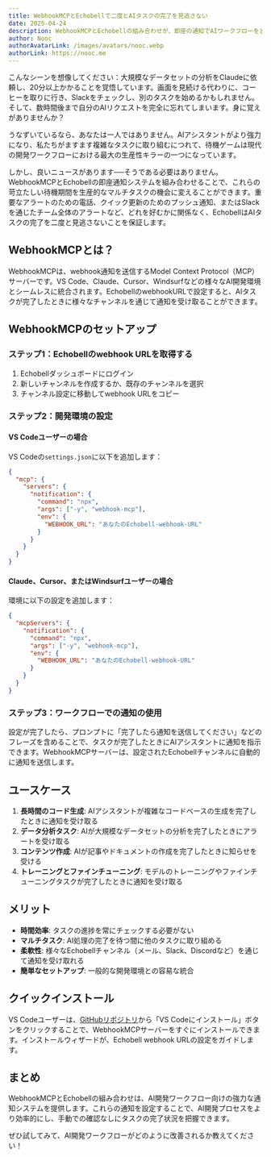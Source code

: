 ```yaml
---
title: WebhookMCPとEchobellで二度とAIタスクの完了を見逃さない
date: 2025-04-24
description: WebhookMCPとEchobellの組み合わせが、即座の通知でAIワークフローをどう変革するかを発見しましょう。AIタスクが完了したとき、電話、プッシュ通知、またはチームアラートを受け取れます。
author: Nooc
authorAvatarLink: /images/avatars/nooc.webp
authorLink: https://nooc.me
---
```


こんなシーンを想像してください：大規模なデータセットの分析をClaudeに依頼し、20分以上かかることを覚悟しています。画面を見続ける代わりに、コーヒーを取りに行き、Slackをチェックし、別のタスクを始めるかもしれません。そして、数時間後まで自分のAIリクエストを完全に忘れてしまいます。身に覚えがありませんか？

うなずいているなら、あなたは一人ではありません。AIアシスタントがより強力になり、私たちがますます複雑なタスクに取り組むにつれて、待機ゲームは現代の開発ワークフローにおける最大の生産性キラーの一つになっています。

しかし、良いニュースがあります──そうである必要はありません。WebhookMCPとEchobellの即座通知システムを組み合わせることで、これらの苛立たしい待機期間を生産的なマルチタスクの機会に変えることができます。重要なアラートのための電話、クイック更新のためのプッシュ通知、またはSlackを通じたチーム全体のアラートなど、どれを好むかに関係なく、EchobellはAIタスクの完了を二度と見逃さないことを保証します。

## WebhookMCPとは？

WebhookMCPは、webhook通知を送信するModel Context Protocol（MCP）サーバーです。VS Code、Claude、Cursor、Windsurfなどの様々なAI開発環境とシームレスに統合されます。EchobellのwebhookURLで設定すると、AIタスクが完了したときに様々なチャンネルを通じて通知を受け取ることができます。

## WebhookMCPのセットアップ

### ステップ1：Echobellのwebhook URLを取得する

1. Echobellダッシュボードにログイン
2. 新しいチャンネルを作成するか、既存のチャンネルを選択
3. チャンネル設定に移動してwebhook URLをコピー

### ステップ2：開発環境の設定

#### VS Codeユーザーの場合

VS Codeの`settings.json`に以下を追加します：

```json
{
  "mcp": {
    "servers": {
      "notification": {
        "command": "npx",
        "args": ["-y", "webhook-mcp"],
        "env": {
          "WEBHOOK_URL": "あなたのEchobell-webhook-URL"
        }
      }
    }
  }
}
```

#### Claude、Cursor、またはWindsurfユーザーの場合

環境に以下の設定を追加します：

```json
{
  "mcpServers": {
    "notification": {
      "command": "npx",
      "args": ["-y", "webhook-mcp"],
      "env": {
        "WEBHOOK_URL": "あなたのEchobell-webhook-URL"
      }
    }
  }
}
```

### ステップ3：ワークフローでの通知の使用

設定が完了したら、プロンプトに「完了したら通知を送信してください」などのフレーズを含めることで、タスクが完了したときにAIアシスタントに通知を指示できます。WebhookMCPサーバーは、設定されたEchobellチャンネルに自動的に通知を送信します。

## ユースケース

1. **長時間のコード生成**: AIアシスタントが複雑なコードベースの生成を完了したときに通知を受け取る
2. **データ分析タスク**: AIが大規模なデータセットの分析を完了したときにアラートを受け取る
3. **コンテンツ作成**: AIが記事やドキュメントの作成を完了したときに知らせを受ける
4. **トレーニングとファインチューニング**: モデルのトレーニングやファインチューニングタスクが完了したときに通知を受け取る

## メリット

- **時間効率**: タスクの進捗を常にチェックする必要がない
- **マルチタスク**: AI処理の完了を待つ間に他のタスクに取り組める
- **柔軟性**: 様々なEchobellチャンネル（メール、Slack、Discordなど）を通じて通知を受け取れる
- **簡単なセットアップ**: 一般的な開発環境との容易な統合

## クイックインストール

VS Codeユーザーは、[GitHubリポジトリ](https://github.com/noobnooc/webhook-mcp)から「VS Codeにインストール」ボタンをクリックすることで、WebhookMCPサーバーをすぐにインストールできます。インストールウィザードが、Echobell webhook URLの設定をガイドします。

## まとめ

WebhookMCPとEchobellの組み合わせは、AI開発ワークフロー向けの強力な通知システムを提供します。これらの通知を設定することで、AI開発プロセスをより効率的にし、手動での確認なしにタスクの完了状況を把握できます。

ぜひ試してみて、AI開発ワークフローがどのように改善されるか教えてください！